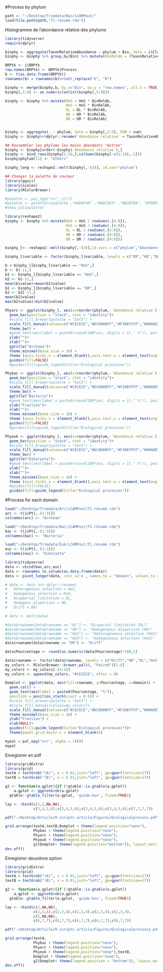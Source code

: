
#Process by phylum

```r
path <- "~/Desktop/Trimdata/Bac/iCAMPout/"
load(file.path(path,"T1.résumé.rda"))
```

Histogramme de l'abondance relative des phylums

```r
library(tidyverse)
require(dplyr)

binphy <- aggregate(TaxonRelativeAbundance ~ phylum + Bin, data = i$Class.Bin, FUN = sum)
binphy <- binphy %>% group_by(Bin) %>% mutate(BinRelAb = (TaxonRelativeAbundance/sum(TaxonRelativeAbundance))) #La part de chaque phylum dans le bin

BRPtk <- i$BRPtk
row.names(BRPtk) <- BRPtk$Process
b <- t(as.data.frame(BRPtk))
rownames(b) = rownames(b)%>%str_replace("b", "B")

binphy <- merge(binphy,b, by.x="Bin", by.y = "row.names", all.x = TRUE)
binphy[,5:9] <- as.numeric(unlist(binphy[,5:9]))

binphy <- binphy %>% mutate(HeS = HeS * BinRelAb,
                            HoS = HoS * BinRelAb,
                            DL = DL * BinRelAb,
                            HD = HD * BinRelAb,
                            DR = DR * BinRelAb)


binphy <- aggregate(. ~ phylum, data = binphy[,2:9], FUN = sum)
binphy <- binphy%>%dplyr::rename(`Abondance relative` = TaxonRelativeAbundance)

## Rassembler les phylums les moins abondants "Autres"
binphy <- binphy[order(-binphy$`Abondance relative`),]
binphy <- bind_rows(binphy[1:10,],colSums(binphy[-c(1:10),-1]))
binphy$phylum[11] <- "Others"

binphy_long <- reshape2::melt(binphy[,-(3)], id.var="phylum")

## Changer la palette de couleur
library(ggsci)
library(scales)
library(RColorBrewer)

#palette <- pal_npg("nrc",1)(7)
#palette <- palette(c(palette ,"#4DAF4A" ,"#A6CEE3" ,"#B2DF8A", "#FDBF6F" ,"#B3B3B3"))
#show_col(palette)

library(reshape2)
binphy <- binphy %>% mutate(HeS = HeS / rowSums(.[4:8]),
                            HoS = HoS / rowSums(.[4:8]),
                            DL = DL / rowSums(.[4:8]),
                            HD = HD / rowSums(.[4:8]),
                            DR = DR / rowSums(.[4:8]))

binphy_l<- reshape2::melt(binphy[,-(3)],id.vars = c("phylum","Abondance relative"))

binphy_l$variable <- factor(binphy_l$variable, levels = c("DR","HD","DL","HoS","HeS"))
```

```r
b <-binphy_l[binphy_l$variable == "HoS",]
b <- b[-11,]
b2 <- binphy_l[binphy_l$variable == "HeS",]
b2 <- b[-11,]
mean(b$value)+mean(b2$value)
b2 <- binphy_l[binphy_l$variable == "DR",]
b2 <- b2[-11,]
mean(b2$value)
max(b2$value)/min(b2$value)
```

```r
Phyarc <- ggplot(binphy_l, aes(x=reorder(phylum,-`Abondance relative`), y = value, fill=variable)) +
  geom_bar(position = "stack", stat = "identity")+
  #scale_fill_brewer(palette = "Set3") +
  scale_fill_manual(values=c("#CECECE","#DC0000FF","#F39B7FFF","#00A087FF","#91D1C2FF"))+
  theme_bw() +
  #geom_text(aes(label = paste0(round(100*asv, digits = 1)," %")), position = position_stack(vjust = 0.5),size = 3)+
  ylab("")+
  xlab("")+
  ggtitle("Archaea")+
  theme_minimal(base_size = 16) +
  theme (axis.ticks.x = element_blank(),axis.text.x = element_text(angle = 50, vjust = 1, hjust=1), panel.grid.major.x = element_blank())+ 
  guides(fill=FALSE)
  #guides(fill=guide_legend(title="Ecological processes"))

```
```r
Phybac <- ggplot(binphy_l, aes(x=reorder(phylum,-`Abondance relative`), y = value, fill=variable)) +
  geom_bar(position = "stack", stat = "identity")+
  #scale_fill_brewer(palette = "Set3") +
  scale_fill_manual(values=c("#CECECE","#DC0000FF","#F39B7FFF","#00A087FF","#91D1C2FF"))+
  theme_bw() +
  ggtitle("Bacteria")+
  #geom_text(aes(label = paste0(round(100*asv, digits = 1)," %")), position = position_stack(vjust = 0.5),size = 3)+
  ylab("Fraction")+
  xlab("")+
  theme_minimal(base_size = 16) +
  theme (axis.ticks.x = element_blank(),axis.text.x = element_text(angle = 50, vjust = 1, hjust=1), panel.grid.major.x = element_blank())+ 
  guides(fill=FALSE)
  #guides(fill=guide_legend(title="Ecological processes"))
```
```r
Phyeuk <- ggplot(binphy_l, aes(x=reorder(phylum,-`Abondance relative`), y = value, fill=variable)) +
  geom_bar(position = "stack", stat = "identity")+
  #scale_fill_brewer(palette = "Set3") +
  scale_fill_manual(values=c("#CECECE","#DC0000FF","#F39B7FFF","#00A087FF","#91D1C2FF"))+
  theme_bw() +
  ggtitle("Eukaryota")+
  #geom_text(aes(label = paste0(round(100*asv, digits = 1)," %")), position = position_stack(vjust = 0.5),size = 3)+
  ylab("")+
  xlab("")+
  theme_minimal(base_size = 16) +
  theme (axis.ticks.x = element_blank(),axis.text.x = element_text(angle = 50, vjust = 1, hjust=1), panel.grid.major.x = element_blank())+ 
  #guides(fill=FALSE)
  guides(fill=guide_legend(title="Ecological processes"))
```

#Process for each domain

```r
load("~/Desktop/Trimdata/Arc/iCAMPout/T1.résumé.rda")
arc <- t(i$Pt[,-(1:3)])
colnames(arc) <- "Archeae"

load("~/Desktop/Trimdata/Bac/iCAMPout/T1.résumé.rda")
bac <- t(i$Pt[,-(1:3)])
colnames(bac) <- "Bacteria"

load("~/Desktop/Trimdata/Euk/iCAMPout/T1.résumé.rda")
euc <- t(i$Pt[,-(1:3)])
colnames(euc) <- "Eukaryota"

library(tidyverse)
data <- cbind(bac,arc,euc)
data <- rownames_to_column(as.data.frame(data))
data <- pivot_longer(data, cols =2:4 , names_to = "domain", values_to = "Pourcentage")

# data <- data %>% dplyr::rename(
#   Heterogenous_selection = HeS,
#   Homogenous_selection = HoS,
#   Disepersal_limitation = DL,
#   Homogeus_dispersion = HD,
#   Drift = DR)

# data <- melt(data)

#data$rowname[data$rowname == "DL"] <- "Dispersal limitation (DL)"
#data$rowname[data$rowname == "HD"] <- "Homogeneous dispersion (HD)"
#data$rowname[data$rowname == "HeS"] <- "Heterogeneous selection (HeS)"
#data$rowname[data$rowname == "HoS"] <- "Homogeneous selection (HoS)"
data$rowname[data$rowname == "DR"] <- "Drift"

data$Pourcentage <- round(as.numeric(data$Pourcentage)*100,1)

data$rowname <- factor(data$rowname, levels = c("Drift","HD","DL","HoS","HeS"))
my_colors <- RColorBrewer::brewer.pal(6, "Paired")[1:6]
my_colors <- my_colors[-(3:4)]
my_colors <- append(my_colors, "#CECECE", after = 0)

Domplot <- ggplot(data, aes(fill=rowname, y=Pourcentage, x=domain)) + 
  geom_col() +
  geom_text(aes(label = paste0(Pourcentage, "%")),
  position = position_stack(vjust = 0.5)) +
  #scale_fill_brewer(palette = "Set3") +
  #scale_fill_manual(values=my_colors)+
  scale_fill_manual(values=c("#CECECE","#DC0000FF","#F39B7FFF","#00A087FF","#91D1C2FF"))+
  theme_minimal(base_size = 16) +
  ylab("Fraction") +
  xlab(NULL)+
  guides(fill=guide_legend(title="Ecological processes"))+
  theme(panel.grid.major.x = element_blank())

mypal = pal_npg("nrc", alpha = 1)(9)
mypal
```

Enregistrer en pdf
```r
library(gridExtra)
library(grid)
textA = textGrob("(A)", x = 0.01,just="left", gp=gpar(fontsize=17))
textB = textGrob("(B)", x = 0.01,just="left", gp=gpar(fontsize=17))

g2 <- function(a.gplot){if (!gtable::is.gtable(a.gplot))
    a.gplot <- ggplotGrob(a.gplot)
  gtable::gtable_filter(a.gplot, 'guide-box', fixed=TRUE)}

lay <- rbind(c(1,2,NA,NA),
             c(3,4,5,6),c(3,4,5,6),c(3,4,5,6),c(3,4,5,6),c(7,7,7,7))

pdf("~/Desktop/Article/R scripts article/Figures/Ecologicalprocess.pdf", height = 8, width = 15)

grid.arrange(textA,textB,Domplot + theme(legend.position="none"),
             Phybac + theme(legend.position="none"),
             Phyarc + theme(legend.position="none"),
             Phyeuk + theme(legend.position="none"),
             g2(Domplot+ theme(legend.position="bottom")), layout_matrix = lay)
dev.off()
```
Enregistrer deuxiéme option
```r
library(gridExtra)
library(grid)
textA = textGrob("(A)", x = 0.01,just="left", gp=gpar(fontsize=17))
textB = textGrob("(B)", x = 0.01,just="left", gp=gpar(fontsize=17))

g2 <- function(a.gplot){if (!gtable::is.gtable(a.gplot))
    a.gplot <- ggplotGrob(a.gplot)
  gtable::gtable_filter(a.gplot, 'guide-box', fixed=TRUE)}

lay <- rbind(c(1,NA,NA),
             c(2,3,4),c(2,3,4),c(2,3,4),c(2,3,4),c(2,3,4),
             c(5,NA,NA),
             c(6,7,7),c(6,7,7),c(6,7,7),c(6,7,7),c(6,7,7))

pdf("~/Desktop/Article/R scripts article/Figures/Ecologicalprocess2.pdf", height = 12, width = 12)

grid.arrange(textA,
             Phybac + theme(legend.position="none"),
             Phyarc + theme(legend.position="none"),
             Phyeuk + theme(legend.position="none"),textB,
             Domplot + theme(legend.position="none"),
             g2(Domplot+ theme(legend.position = "bottom")), layout_matrix = lay)
dev.off()
```
 
